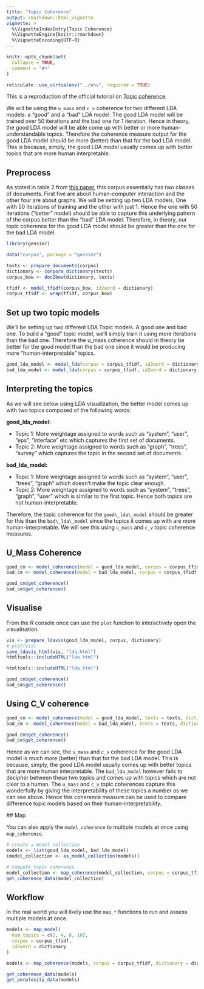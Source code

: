 ```yaml
---
title: "Topic Coherence"
output: rmarkdown::html_vignette
vignette: >
  %\VignetteIndexEntry{Topic Coherence}
  %\VignetteEngine{knitr::rmarkdown}
  %\VignetteEncoding{UTF-8}
---
```


```r
knitr::opts_chunk$set(
  collapse = TRUE,
  comment = "#>"
)

reticulate::use_virtualenv("../env", required = TRUE)
```

This is a reproduction of the official tutorial on [Topic coherence](https://github.com/RaRe-Technologies/gensim/blob/develop/docs/notebooks/topic_coherence_tutorial.ipynb).

We will be using the `u_mass` and `c_v` coherence for two different LDA models: a "good" and a "bad" LDA model. The good LDA model will be trained over 50 iterations and the bad one for 1 iteration. Hence in theory, the good LDA model will be able come up with better or more human-understandable topics. Therefore the coherence measure output for the good LDA model should be more (better) than that for the bad LDA model. This is because, simply, the good LDA model usually comes up with better topics that are more human interpretable.

## Preprocess

As stated in table 2 from [this paper](http://www.cs.bham.ac.uk/~pxt/IDA/lsa_ind.pdf), this corpus essentially has two classes of documents. First five are about human-computer interaction and the other four are about graphs. We will be setting up two LDA models. One with 50 iterations of training and the other with just 1. Hence the one with 50 iterations ("better" model) should be able to capture this underlying pattern of the corpus better than the "bad" LDA model. Therefore, in theory, our topic coherence for the good LDA model should be greater than the one for the bad LDA model.

```r
library(gensimr)

data("corpus", package = "gensimr")

texts <- prepare_documents(corpus)
dictionary <- corpora_dictionary(texts)
corpus_bow <- doc2bow(dictionary, texts)

tfidf <- model_tfidf(corpus_bow, id2word = dictionary)
corpus_tfidf <- wrap(tfidf, corpus_bow)
```

## Set up two topic models

We'll be setting up two different LDA Topic models. A good one and bad one. To build a "good" topic model, we'll simply train it using more iterations than the bad one. Therefore the u_mass coherence should in theory be better for the good model than the bad one since it would be producing more "human-interpretable" topics.

```r
good_lda_model <- model_lda(corpus = corpus_tfidf, id2word = dictionary, iterations = 50L, num_topics = 2L)
bad_lda_model <- model_lda(corpus = corpus_tfidf, id2word = dictionary, iterations = 1L, num_topics = 10L)
```

## Interpreting the topics

As we will see below using LDA visualization, the better model comes up with two topics composed of the following words:

__good\_lda\_model:__

- Topic 1: More weightage assigned to words such as "system", "user", "eps", "interface" etc which captures the first set of documents.
- Topic 2: More weightage assigned to words such as "graph", "trees", "survey" which captures the topic in the second set of documents.

__bad\_lda\_model:__

- Topic 1: More weightage assigned to words such as "system", "user", "trees", "graph" which doesn't make the topic clear enough.
- Topic 2: More weightage assigned to words such as "system", "trees", "graph", "user" which is similar to the first topic. Hence both topics are not human-interpretable.

Therefore, the topic coherence for the `good\_lda\_model` should be greater for this than the `bad\_lda\_model` since the topics it comes up with are more human-interpretable. We will see this using `u_mass` and `c_v` topic coherence measures.

## U_Mass Coherence

```r
good_cm <- model_coherence(model = good_lda_model, corpus = corpus_tfidf, dictionary = dictionary, coherence = 'u_mass')
bad_cm <- model_coherence(model = bad_lda_model, corpus = corpus_tfidf, dictionary = dictionary, coherence = 'u_mass')
```

```r
good_cm$get_coherence()
bad_cm$get_coherence()
```

## Visualise

From the R console once can use the `plot` function to interactively open the visualisation.

```r
vis <- prepare_ldavis(good_lda_model, corpus, dictionary)
# plot(vis)
save_ldavis_html(vis, "lda.html")
htmltools::includeHTML("lda.html")
```

```r
htmltools::includeHTML("lda.html")
```

```r
good_cm$get_coherence()
bad_cm$get_coherence()
```

## Using C_V coherence

```r
good_cm <- model_coherence(model = good_lda_model, texts = texts, dictionary = dictionary, coherence = 'c_v')
bad_cm <- model_coherence(model = bad_lda_model, texts = texts, dictionary = dictionary, coherence = 'c_v')
```

```r
good_cm$get_coherence()
bad_cm$get_coherence()
```

Hence as we can see, the `u_mass` and `c_v` coherence for the good LDA model is much more (better) than that for the bad LDA model. This is because, simply, the good LDA model usually comes up with better topics that are more human interpretable. The `bad_lda_model` however fails to decipher between these two topics and comes up with topics which are not clear to a human. The `u_mass` and `c_v` topic coherences capture this wonderfully by giving the interpretability of these topics a number as we can see above. Hence this coherence measure can be used to compare difference topic models based on their human-interpretability.

## Map

You can also apply the `model_coherence` to multiple models at once using `map_coherence`.

```r
# create a model collection
models <- list(good_lda_model, bad_lda_model)
(model_collection <- as_model_collection(models))

# compute topic coherence
model_collection <- map_coherence(model_collection, corpus = corpus_tfidf, dictionary = dictionary, coherence = 'u_mass')
get_coherence_data(model_collection)
```

## Workflow

In the real world you will likely use the `map_*` functions to run and assess multiple models at once.

```r
models <- map_model(
  num_topics = c(2, 4, 8, 10),
  corpus = corpus_tfidf, 
  id2word = dictionary
) 

models <- map_coherence(models, corpus = corpus_tfidf, dictionary = dictionary, coherence = 'u_mass')

get_coherence_data(models)
get_perplexity_data(models)
```
